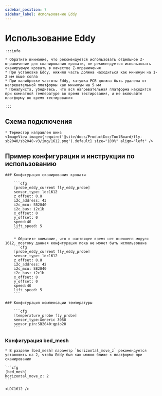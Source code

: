 ```yaml
---
sidebar_position: 7
sidebar_label: Использование Eddy
---
```



# Использование Eddy

    :::info

    * Обратите внимание, что рекомендуется использовать отдельное Z-ограничение для сканирования кровати, не рекомендуется использовать сканируемую кровать в качестве Z-ограничения
    * При установке Eddy, нижняя часть должна находиться как минимум на 1-2 мм выше сопла
    * При калибровке частоты Eddy, катушка PCB должна быть удалена от нагревательной платформы как минимум на 5 мм
    * Пожалуйста, убедитесь, что вся нагревательная платформа находится при комнатной температуре во время тестирования, и не включайте платформу во время тестирования

    :::

## Схема подключения

    * Термистор направлен вниз
    <ImageView image={require('@site/docs/ProductDoc/ToolBoard/fly-sb2040/sb2040-v3/img/1612.png').default} size="100%" align="left" />


## Пример конфигурации и инструкции по использованию

    ### Конфигурация сканирования кровати

        ```cfg
        [probe_eddy_current fly_eddy_probe]
        sensor_type: ldc1612
        z_offset: 0.8
        i2c_address: 43
        i2c_mcu: SB2040
        i2c_bus: i2c1b
        x_offset: 0
        y_offset: 0
        speed:40
        lift_speed: 5
        ```

        * Обратите внимание, что в настоящее время нет внешнего модуля 1612, поэтому данная конфигурация пока не может быть использована
        ```cfg
        [probe_eddy_current fly_eddy_probe]
        sensor_type: ldc1612
        z_offset: 0.8
        i2c_address: 42
        i2c_mcu: SB2040
        i2c_bus: i2c1b
        x_offset: 0
        y_offset: 0
        speed:40
        lift_speed: 5
        ```

    ### Конфигурация компенсации температуры

        ```cfg
        [temperature_probe fly_probe]
        sensor_type:Generic 3950
        sensor_pin:SB2040:gpio28
        ```

### Конфигурация bed_mesh

    * В разделе [bed_mesh] параметр `horizontal_move_z` рекомендуется установить на 2, чтобы Eddy был как можно ближе к платформе при сканировании

    ```cfg
    [bed_mesh]
    horizontal_move_z: 2
    ```

    <LDC1612 />